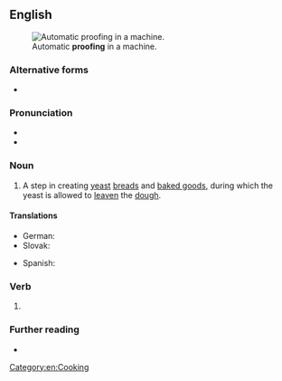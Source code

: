 ==English==
[[File:Home_Bread_Proofer.jpg|thumb|Automatic '''proofing''' in a machine.]]

===Alternative forms===
* {{l|en|proving}}

===Pronunciation===
* {{IPA|/ˈpɹuːfɪŋ/|lang=en}}
* {{rhymes|uːfɪŋ|lang=en}}

===Noun===
{{en-noun|~}}

# A step in creating [[yeast]] [[bread]]s and [[baked goods]], during which the yeast is allowed to [[leaven]] the [[dough]].
#: {{syn|en|blooming}}
#: {{coordinate terms|en|bulk fermentation}}

====Translations====
{{trans-top|step in creating baked goods}}
* German: {{t|de|Stückgare|f}}
* Slovak: {{t|sk|kysnutie}}
{{trans-mid}}
* Spanish: {{t+|es|levantamiento|m}}
{{trans-bottom}}

===Verb===
{{head|en|present participle}}

# {{present participle of|proof|lang=en|nocat=1}}

===Further reading===
* {{pedia|proofing (baking technique)}}

[[Category:en:Cooking]]